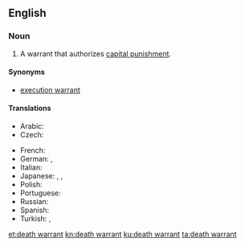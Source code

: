 ==English==
{{wikipedia}}

===Noun===
{{en-noun|head=[[death]] [[warrant]]}}

# A warrant that authorizes [[capital punishment]].

====Synonyms====
* [[execution warrant]]

====Translations====
{{trans-top|warrant that authorizes capital punishment}}
* Arabic: {{t|ar|عقوبَة الإعدام}}
* Czech: {{t|cs|rozsudek smrti|m}}
{{trans-mid}}
* French: {{t|fr|condamnation à mort |f}}
* German: {{t+|de|Todesurteil|n}}, {{t|de|Hinrichtungsbefehl|m}}
* Italian: {{t|it|condanna a morte|f}}
* Japanese: {{t+|ja|死刑|sc=Jpan}}, {{t|ja|死罪|sc=Jpan}}, {{t|ja|極刑|sc=Jpan}}
* Polish: {{t+|pl|kara śmierci|f}}
* Portuguese: {{t|pt|sentença de morte|f}}
* Russian: {{t+|ru|смертная казнь|f}}
* Spanish: {{t|es|sentencia de muerte|f}}
* Turkish: {{t+|tr| ölüm cezası}}, {{t+|tr|idam cezası}}
{{trans-bottom}}

[[et:death warrant]]
[[kn:death warrant]]
[[ku:death warrant]]
[[ta:death warrant]]
